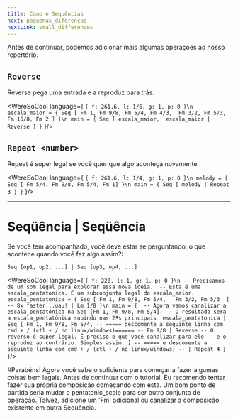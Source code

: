 ```yaml
---
title: Cano e Sequências 
next: pequenas_diferenças
nextLink: small_differences
---
```


Antes de continuar, podemos adicionar mais algumas operações ao nosso repertório.

## `Reverse`
Reverse pega uma entrada e a reproduz para trás.

<WereSoCool language={
`{ f: 261.6, l: 1/6, g: 1, p: 0 }\n
escala_maior = {
  Seq [
    Fm 1, Fm 9/8, Fm 5/4, Fm 4/3, 
    Fm 3/2, Fm 5/3, Fm 15/8, Fm 2
  ]
}\n
main = {
  Seq [
    escala_maior, 
    escala_maior | Reverse
  ]
}`
}/>

## `Repeat <number>`
Repeat é super legal se você quer que algo aconteça novamente. 

<WereSoCool language={
`{ f: 261.6, l: 1/4, g: 1, p: 0 }\n
melody = {
  Seq [ Fm 5/4, Fm 9/8, Fm 5/4, Fm 1]
}\n
main = {
  Seq [
    melody | Repeat 3
  ]
}`
}/>

---

# Seqüência | Seqüência 

Se você tem acompanhado, você deve estar se perguntando,
o que acontece quando você faz algo assim?:

`Seq [op1, op2, ...] | Seq [op3, op4, ...]`

<WereSoCool language={
`{ f: 220, l: 1, g: 1, p: 0 }\n
-- Precisamos de um som legal para explorar essa nova ideia. 
-- Esta é uma escala_pentatonica. É um subconjunto legal do escala_maior.
  escala_pentatonica = {
	Seq [
      Fm 1, Fm 9/8, Fm 5/4,  
      Fm 3/2, Fm 5/3 
  ]
  -- 8x faster...uau!
  | Lm 1/8
}\n
main = { 
  -- Agora vamos canalizar a escala_pentatônica na Seq [Fm 1, Fm 9/8, Fm 5/4].
  -- O resultado será a escala_pentatônica subindo nas 2ªs principais 
  escala_pentatonica
  | Seq [
      Fm 1, Fm 9/8, Fm 5/4,
      -- ===== descomente a seguinte linha com cmd + / (ctl + / no linux/windows)======
      -- Fm 9/8 | Reverse
      -- O reverso é super legal. É preciso o que você canalizar para ele
      -- e o reproduz ao contrário. Simples assim.
  ]
      -- ===== e descomente a seguinte linha com cmd + / (ctl + / no linux/windows)
  -- | Repeat 4
}`
}/>

#Parabéns!
Agora você sabe o suficiente para começar a fazer algumas coisas bem legais. Antes de continuar com o tutorial,
Eu recomendo tentar fazer sua própria composição começando com esta. Um bom ponto de partida seria mudar o pentatonic_scale para ser
outro conjunto de operação. Talvez, adicione um 'Fm' adicional ou
canalizar a composição existente em outra Sequência.

